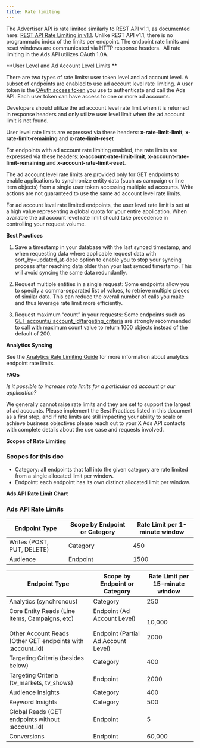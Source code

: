 ```yaml
---
title: Rate limiting
---
```


The Advertiser API is rate limited similarly to REST API v1.1, as documented here: [REST API Rate Limiting in v1.1](https://developer.x.com/content/developer-twitter/en/docs/basics/rate-limits). Unlike REST API v1.1, there is no programmatic index of the limits per endpoint. The endpoint rate limits and reset windows are communicated via HTTP response headers.  All rate limiting in the Ads API utilizes OAuth 1.0A.

**User Level and Ad Account Level Limits
**

There are two types of rate limits: user token level and ad account level. A subset of endpoints are enabled to use ad account level rate limiting. A user token is the [OAuth access token](/resources/fundamentals/authentication#obtaining-access-tokens-using-3-legged-oauth-flow) you use to authenticate and call the Ads API. Each user token can have access to one or more ad accounts.

Developers should utilize the ad account level rate limit when it is returned in response headers and only utilize user level limit when the ad account limit is not found.

User level rate limits are expressed via these headers: **x-rate-limit-limit**, **x-rate-limit-remaining** and **x-rate-limit-reset**

For endpoints with ad account rate limiting enabled, the rate limits are expressed via these headers: **x-account-rate-limit-limit**, **x-account-rate-limit-remaining** and **x-account-rate-limit-reset**.

The ad account level rate limits are provided only for GET endpoints to enable applications to synchronize entity data (such as campaign or line item objects) from a single user token accessing multiple ad accounts. Write actions are not guaranteed to use the same ad account level rate limits.

For ad account level rate limited endpoints, the user level rate limit is set at a high value representing a global quota for your entire application. When available the ad account level rate limit should take precedence in controlling your request volume.

**Best Practices**

1) Save a timestamp in your database with the last synced timestamp, and when requesting data where applicable request data with sort\_by=updated\_at-desc option to enable you to stop your syncing process after reaching data older than your last synced timestamp. This will avoid syncing the same data redundantly.

2) Request multiple entities in a single request: Some endpoints allow you to specify a comma-separated list of values, to retrieve multiple pieces of similar data. This can reduce the overall number of calls you make and thus leverage rate limit more efficiently.

3) Request maximum “count” in your requests: Some endpoints such as [GET accounts/:account\_id/targeting\_criteria](/x-ads-api/campaign-management#targeting-criteria) are strongly recommended to call with maximum count value to return 1000 objects instead of the default of 200.

**Analytics Syncing**

See the [Analytics Rate Limiting Guide](/x-ads-api/analytics#best-practices) for more information about analytics endpoint rate limits.

**FAQs**

_Is it possible to increase rate limits for a particular ad account or our application?_

We generally cannot raise rate limits and they are set to support the largest of ad accounts. Please implement the Best Practices listed in this document as a first step, and if rate limits are still impacting your ability to scale or achieve business objectives please reach out to your X Ads API contacts with complete details about the use case and requests involved.

**Scopes of Rate Limiting**

### Scopes for this doc

* Category: all endpoints that fall into the given category are rate limited from a single allocated limit per window.
* Endpoint: each endpoint has its own distinct allocated limit per window.

**Ads API Rate Limit Chart**

### Ads API Rate Limits

| Endpoint Type | Scope by Endpoint or Category | Rate Limit per 1-minute window |
| --- | --- | --- |
| Writes (POST, PUT, DELETE) | Category | 450 |
| Audience | Endpoint | 1500 |

| Endpoint Type | Scope by Endpoint or Category | Rate Limit per 15-minute window |
| --- | --- | --- |
| Analytics (synchronous) | Category | 250 |
| Core Entity Reads (Line Items, Campaigns, etc)<br/><br/>Other Account Reads (Other GET endpoints with :account_id) | Endpoint (Ad Account Level)<br/><br/>Endpoint (Partial Ad Account Level) | 10,000<br/><br/>2000 |
| Targeting Criteria (besides below) | Category | 400 |
| Targeting Criteria (tv\_markets, tv\_shows) | Endpoint | 2000 |
| Audience Insights | Category | 400 |
| Keyword Insights | Category | 500 |
| Global Reads (GET endpoints without :account_id) | Endpoint | 5   |
| Conversions | Endpoint | 60,000 |
